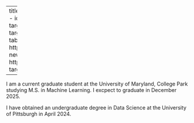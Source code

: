 
---
title: "Nikhil Roy's Profile"
about:
  template: jolla
  image: assets/headshot.png
  links:
    - icon: person-badge-fill
      text: Resume
      href: Nikhil_Roy_Official_Resume_Web.pdf
      target: _blank
    - icon: envelope
      text: Email
      href: mailto:21niroy70@gmail.com
      target: _blank
    - icon: github
      text: Github
      href: https://github.com/21nroy70?tab=repositories
      target: _blank
    - icon: linkedin
      text: LinkedIn
      href: https://www.linkedin.com/in/nikhil-roy-453441221/
      target: _blank
    - icon: newspaper
      text: Published Research Paper
      href: https://www.stat.cmu.edu/cmsac/sure/2024/showcase/mental_health/report.html
      target: _blank
      
---


I am a current graduate student at the University of Maryland, College Park studying M.S. in Machine Learning. I excpect to graduate in December 2025. 

I have obtained an undergraduate degree in Data Science at the University of Pittsburgh in April 2024.

